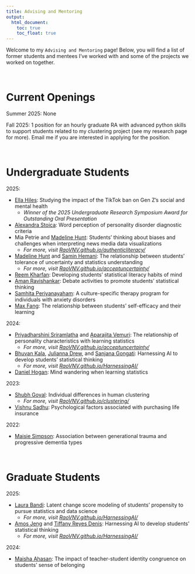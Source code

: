 ```yaml
---
title: Advising and Mentoring
output: 
  html_document:
    toc: true
    toc_float: true
---
```


Welcome to my `Advising and Mentoring` page! Below, you will find a list of former students and mentees I've worked with and some of the projects we worked on together.

<br>


# Current Openings

Summer 2025: None

Fall 2025: 1 position for an hourly graduate RA with advanced python skills to support students related to my clustering project (see my research page for more). Email me if you are interested in applying for the position.


<br> 

# Undergraduate Students

2025: 

- [Ella Hiles](https://www.linkedin.com/in/ella-hiles-281b492a5/): Studying the impact of the TikTok ban on Gen Z's social and mental health
  + *Winner of the 2025 Undergraduate Research Symposium Award for Outstanding Oral Presentation*
- [Alexandra Stoica](https://www.linkedin.com/in/alexandra-stoica-b309b4252/): Word perception of personality disorder diagnostic criteria
- Mia Petrie and [Madeline Hunt](https://www.linkedin.com/in/madeline-hunt-929132276/): Students' thinking about biases and challenges when interpreting news media data visualizations 
  + *For more, visit [RaoVNV.github.io/authenticliteracy/](/authenticliteracy/)*
- [Madeline Hunt](https://www.linkedin.com/in/madeline-hunt-929132276/) and [Samin Hemani](https://www.linkedin.com/in/samin-hemani-6a5a71293/): The relationship between students' tolerance of uncertainty and statistics understanding
  + *For more, visit [RaoVNV.github.io/acceptuncertainty/](/acceptuncertainty/)*
- [Reem Kharfan](https://www.linkedin.com/in/reem-kharfan-b8820b215/): Developing students' statistical literacy habits of mind
- [Aman Ravishankar](https://www.linkedin.com/in/aman-ravi-2405lhj/): Debate activities to promote students' statistical thinking
- [Samhita Periyanayaham](https://www.linkedin.com/in/samhita-periyanayaham-13b64629a/): A culture-specific therapy program for individuals with anxiety disorders
- [Max Fang](https://www.linkedin.com/in/max-fang-9ba380322/): The relationship between students' self-efficacy and their learning

2024: 

- [Priyadharshini Sriramlatha](https://www.linkedin.com/in/pdsl/) and [Aparajita Vemuri](https://www.linkedin.com/in/aparajitavemuri/): The relationship of personality characteristics with learning statistics 
  + *For more, visit [RaoVNV.github.io/acceptuncertainty/](/acceptuncertainty/)*
- [Bhuvan Kala](https://www.linkedin.com/in/bhuvan-kala-072372216/), [Julianna Drew](https://www.linkedin.com/in/julianna-drew-96ba78286/), and [Sanjana Gongati](https://www.linkedin.com/in/sanjana-gongati/): Harnessing AI to develop students' statistical thinking
  + *For more, visit [RaoVNV.github.io/HarnessingAI/](/HarnessingAI/)*
- [Daniel Hogan](https://www.linkedin.com/in/daniel-hogan-a9a17b352/): Mind wandering when learning statistics

2023: 

- [Shubh Goyal](https://www.linkedin.com/in/shubh-goyal-33a070220/): Individual differences in human clustering 
  + *For more, visit [RaoVNV.github.io/clustering/](/clustering/)*
- [Vishnu Sadhu](https://www.linkedin.com/in/vishnu-sadhu-ab67491b4/): Psychological factors associated with purchasing life insurance

2022: 

- [Maisie Simpson](https://www.linkedin.com/in/maisie-simpson-1b4b491aa/): Association between generational trauma and progressive dementia types

<br> 

# Graduate Students

2025: 

- [Laura Bandi](https://laurambandi.com/): Latent change score modeling of students' propensity to pursue statistics and data science
  + *For more, visit [RaoVNV.github.io/HarnessingAI/](/HarnessingAI/)*
- [Amos Jeng](https://amosjeng.com/) and [Tiffany Reyes Denis](https://www.linkedin.com/in/reyesdenis/): Harnessing AI to develop students' statistical thinking
  + *For more, visit [RaoVNV.github.io/HarnessingAI/](/HarnessingAI/)*

2024: 

- [Maisha Ahasan](https://www.linkedin.com/in/maisha-ahasan-5bb1a323a/): The impact of teacher-student identity congruence on students' sense of belonging
